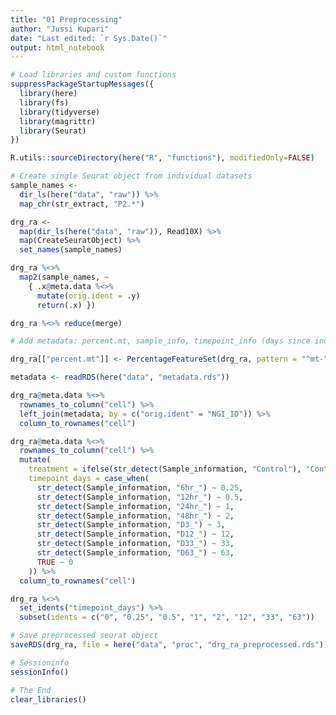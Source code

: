 ```yaml
---
title: "01 Preprocessing"
author: "Jussi Kupari"
date: "Last edited: `r Sys.Date()`"
output: html_notebook
---
```


```r
# Load libraries and custom functions
suppressPackageStartupMessages({
  library(here)
  library(fs)
  library(tidyverse)
  library(magrittr)
  library(Seurat)
})

R.utils::sourceDirectory(here("R", "functions"), modifiedOnly=FALSE)
```

```r
# Create single Seurat object from individual datasets
sample_names <-
  dir_ls(here("data", "raw")) %>%
  map_chr(str_extract, "P2.*")

drg_ra <-
  map(dir_ls(here("data", "raw")), Read10X) %>%
  map(CreateSeuratObject) %>%
  set_names(sample_names)

drg_ra %<>%
  map2(sample_names, ~
    { .x@meta.data %<>%
      mutate(orig.ident = .y)
      return(.x) })

drg_ra %<>% reduce(merge)
```

```r
# Add metadata: percent.mt, sample_info, timepoint_info (days since induction of RA)

drg_ra[["percent.mt"]] <- PercentageFeatureSet(drg_ra, pattern = "^mt-")

metadata <- readRDS(here("data", "metadata.rds"))

drg_ra@meta.data %<>%
  rownames_to_column("cell") %>%
  left_join(metadata, by = c("orig.ident" = "NGI_ID")) %>%
  column_to_rownames("cell")

drg_ra@meta.data %<>%
  rownames_to_column("cell") %>%
  mutate(
    treatment = ifelse(str_detect(Sample_information, "Control"), "Control", "RA"),
    timepoint_days = case_when(
      str_detect(Sample_information, "6hr_") ~ 0.25,
      str_detect(Sample_information, "12hr_") ~ 0.5,
      str_detect(Sample_information, "24hr_") ~ 1,
      str_detect(Sample_information, "48hr_") ~ 2,
      str_detect(Sample_information, "D3_") ~ 3,
      str_detect(Sample_information, "D12_") ~ 12,
      str_detect(Sample_information, "D33_") ~ 33,
      str_detect(Sample_information, "D63_") ~ 63,
      TRUE ~ 0
    )) %>%
  column_to_rownames("cell")

drg_ra %<>% 
  set_idents("timepoint_days") %>% 
  subset(idents = c("0", "0.25", "0.5", "1", "2", "12", "33", "63"))
```

```r
# Save preprocessed seurat object
saveRDS(drg_ra, file = here("data", "proc", "drg_ra_preprocessed.rds"))
```

```r
# Sessioninfo
sessionInfo()
```

```r
# The End
clear_libraries()
```
